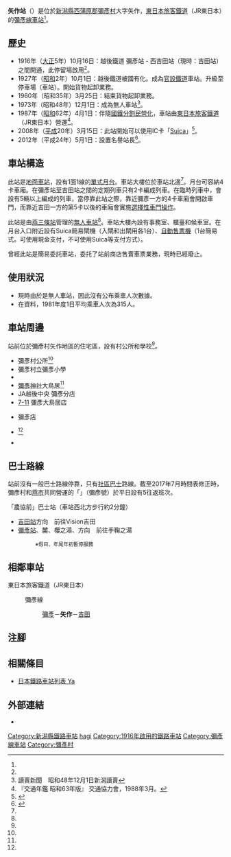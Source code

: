 {{NoteTA|G1=Transport
|T=zh-hans:矢作站;zh-hk:矢作站;zh-tw:矢作車站;
|1=zh-hans:矢作站;zh-hk:矢作站;zh-tw:矢作車站;
}}
{{Infobox station
|公司色 = green
|站名 = 矢作
|圖片 = Yahagi 040704.jpg
|圖片說明 = 車站大樓（2004年7月）
|日文原名 = 矢作
|平假名 = やはぎ
|羅馬拼音 = Yahagi
|副站名 = 
|電報略號 = ヤハ←ヱヤ
|所在地 = {{JPN}}[[新潟縣|新潟縣]][[西蒲原郡|西蒲原郡]][[彌彥村|彌彥村]]大字矢作<ref name="zeneki21">{{Cite book|title =週刊 JR全駅・全車両基地 |publisher = {{Translink|ja|朝日新聞出版}} |series=週刊朝日百科 |volume  =21号 新潟駅・弥彦駅・津南駅ほか |date =2012-12-30 |page =23 |language=ja}}</ref>
|座標 = {{coord|37|41|26.68|N|138|51|5.76|E|type:railwaystation_region:JP-24|display=inline,title}}
|車站構造 = [[地面車站|地面車站]]
|月台配置 = 1面1線<ref name="zeneki21"/>
|啟用年月日 = 1916年（[[大正|大正]]5年）10月16日<ref name="zeneki21"/>
|廢站年月日 = 
|乘客人數 = 
|上下車人次 = 
|統計年度 = 
|轉車 = 
|全寬備註 = [[無人車站|無人車站]]<ref name="zeneki21"/><br>設有[[自動售票機|自動售票機]]
|adjacent = {{Adjacent stations|system=東日本旅客鐵道|line=彌彥線|left=彌彥|right=吉田|note-left=2.0km|note-mid=距離[[彌彥站|彌彥]]2.0km|note-right=2.6km}}
}}
'''矢作站'''（{{jpn|j=矢作駅|hg=やはぎえき|rm=Yahagi eki|f=y}}）是位於[[新潟縣|新潟縣]][[西蒲原郡|西蒲原郡]][[彌彥村|彌彥村]]大字矢作，[[東日本旅客鐵道|東日本旅客鐵道]]（JR東日本）的[[彌彥線|彌彥線]][[鐵路車站|車站]]<ref name="zeneki21"/>。

== 歷史 ==
* 1916年（[[大正|大正]]5年）10月16日：越後鐵道 彌彥站 - 西吉田站（現時：吉田站）之間開通，此停留場啟用<ref name="zeneki21"/>。
* 1927年（[[昭和|昭和]]2年）10月1日：越後鐵道被國有化。成為[[官設鐵道|官設鐵道]]車站。升級至停車場（車站）。開始貨物起卸業務。
* 1960年（昭和35年）3月25日：結束貨物起卸業務。
* 1973年（昭和48年）12月1日：成為無人車站<ref>讀賣新聞　昭和48年12月1日新潟讀賣</ref>。
* 1987年（[[昭和|昭和]]62年）4月1日：伴隨[[國鐵分割民營化|國鐵分割民營化]]，車站由[[東日本旅客鐵道|東日本旅客鐵道]]（JR東日本）營運<ref name="trafic-yearbook-1988">『交通年鑑 昭和63年版』 交通協力會，1988年3月。</ref>。
* 2008年（[[平成|平成]]20年）3月15日：此站開始可以使用IC卡「[[Suica|Suica]]」<ref>{{Cite press release|url=https://www.jreast.co.jp/press/2007_2/20071214.pdf|title=2008年3月 Suicaがますます便利になります|format=PDF|publisher=東日本旅客鉄道|date=2007-12-21|accessdate=2020-05-29|archiveurl=https://web.archive.org/web/20160304095817/https://www.jreast.co.jp/press/2007_2/20071214.pdf|archivedate=2016-03-04|language=ja}}</ref>。
* 2012年（平成24年）5月1日：設置名譽站長<ref name="jr">{{Cite press|title=「名誉駅長」の配置について|url=http://www.jrniigata.co.jp/press/20120427meiyoekityou.pdf |publisher=東日本旅客鉄道 新潟支社|date=2014-04-27|accessdate=2014-10-25|archiveurl=https://web.archive.org/web/20121002101931/https://www.jrniigata.co.jp/press/20120427meiyoekityou.pdf|archivedate=2012-10-02|language=ja}}</ref>。

== 車站構造 ==
此站是[[地面車站|地面車站]]，設有1面1線的[[單式月台|單式月台]]。車站大樓位於車站北邊<ref name="zeneki21"/>。月台可容納4卡車廂。在彌彥站至吉田站之間的定期列車只有2卡編成列車。在臨時列車中，會設有5輛以上編成的列車，當停靠此站之際，靠近彌彥一方的4卡車廂會開啟車門，而靠近吉田一方的第5卡以後的車廂會實施[[選擇性車門操作|選擇性車門操作]]。

此站是由[[燕三條站|燕三條站]]管理的[[無人車站|無人車站]]<ref name="zeneki21"/>。車站大樓內設有事務室、櫃臺和候車室。在月台入口附近設有Suica簡易閘機（入閘和出閘用各1台）、[[自動售票機|自動售票機]]（1台簡易式。可使用現金支付，不可使用Suica等支付方式）。

曾經此站是簡易委託車站，委托了站前商店售賣車票業務，現時已經廢止。

== 使用狀況 ==
* 現時由於是無人車站，因此沒有公布乘車人次數據。
* 在{{Translink|ja|新潟鉄道管理局|新潟鐵道管理局}}資料，1981年度1日平均乘車人次為315人。

== 車站周邊 ==
站前位於彌彥村矢作地區的住宅區，設有村公所和學校<ref name="zeneki21"/>。

* 彌彥村公所<ref name="zeneki21"/>
* 彌彥村立彌彥小學
* {{Translink|ja|弥彦村立弥彦中学校|彌彥村立彌彥中學}}
* [[彌彥神社|彌彥神社]]大鳥居<ref name="zeneki21"/>
* JA越後中央 彌彥分店
* [[7-11|7-11]] 彌彥大鳥居店
* {{Translink|ja|ひらせいホームセンター|久成家居中心}} 彌彥店
* {{Translink|ja|新潟県道29号吉田弥彦線|新潟縣道29號吉田彌彥線}}<ref name="zeneki21"/>
* {{Translink|ja|新潟県道297号矢作長崎線|新潟縣道297號矢作長崎線}}

== 巴士路線 ==
站前沒有一般巴士路線停靠，只有[[社區巴士|社區巴士]]路線。截至2017年7月時間表修正時，彌彥村和[[燕市|燕市]]共同營運的「{{Translink|ja|燕市循環バス|燕市循環巴士|彌彥·燕廣域循環巴士}}」（彌彥號）於平日設有5往返班次。

; 「農協前」巴士站（車站西北方步行約2分鐘）
* [[吉田站_(新潟縣)|吉田站]]方向　前往Vision吉田
* [[彌彥站|彌彥站]]、麓、櫻之湯、{{Translink|ja|道の駅国上|道之驛國上}}方向　前往手鞠之湯
*: <small>※假日、年尾年初暫停服務</small>

== 相鄰車站 ==
; 東日本旅客鐵道（JR東日本）
: {{Color|#922790|■}}彌彥線
:: [[彌彥站|彌彥]]－'''矢作'''－[[吉田站_(新潟縣)|吉田]]
== 注腳 ==
{{Reflist}}
== 相關條目 ==
{{Commonscat}}
* [[日本鐵路車站列表_Ya|日本鐵路車站列表 Ya]]
== 外部連結==
*{{外部連結/JR東日本車站|1592|矢作}}{{ja icon}}
{{彌彥線}}
{{DEFAULTSORT:Yahagi}}
[[Category:新潟縣鐵路車站|Category:新潟縣鐵路車站]]
[[Category:日本鐵路車站_Ya|hagi]]
[[Category:1916年啟用的鐵路車站|Category:1916年啟用的鐵路車站]]
[[Category:彌彥線車站|Category:彌彥線車站]]
[[Category:彌彥村|Category:彌彥村]]